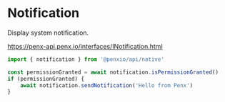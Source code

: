 # Notification

Display system notification.

https://penx-api.penx.io/interfaces/INotification.html

```ts
import { notification } from '@penxio/api/native'

const permissionGranted = await notification.isPermissionGranted()
if (permissionGranted) {
    await notification.sendNotification('Hello from Penx')
}
```
